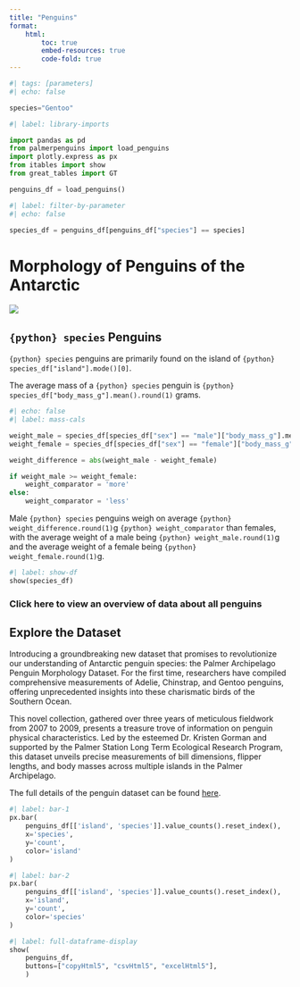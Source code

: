 ```yaml
---
title: "Penguins"
format:
    html:
        toc: true
        embed-resources: true
        code-fold: true
---
```


```python
#| tags: [parameters]
#| echo: false

species="Gentoo"
```

```python
#| label: library-imports

import pandas as pd
from palmerpenguins import load_penguins
import plotly.express as px
from itables import show
from great_tables import GT

penguins_df = load_penguins()
```

```python
#| label: filter-by-parameter
#| echo: false

species_df = penguins_df[penguins_df["species"] == species]
```

# Morphology of Penguins of the Antarctic

![](lter_penguins.png)

## `{python} species` Penguins

`{python} species` penguins are primarily found on the island of `{python} species_df["island"].mode()[0]`.

The average mass of a `{python} species` penguin is `{python} species_df["body_mass_g"].mean().round(1)` grams.

```python
#| echo: false
#| label: mass-cals

weight_male = species_df[species_df["sex"] == "male"]["body_mass_g"].mean()
weight_female = species_df[species_df["sex"] == "female"]["body_mass_g"].mean()

weight_difference = abs(weight_male - weight_female)

if weight_male >= weight_female:
    weight_comparator = 'more'
else:
    weight_comparator = 'less'
```

Male `{python} species` penguins weigh on average `{python} weight_difference.round(1)`g `{python} weight_comparator` than females, with the average weight of a male being `{python} weight_male.round(1)`g and the average weight of a female being `{python} weight_female.round(1)`g.

```python
#| label: show-df
show(species_df)
```

:::{.callout-tip collapse="true"}
### Click here to view an overview of data about all penguins

## Explore the Dataset

::: {.grid}

::: {.g-col-3}

Introducing a groundbreaking new dataset that promises to revolutionize our understanding of Antarctic penguin species: the Palmer Archipelago Penguin Morphology Dataset. For the first time, researchers have compiled comprehensive measurements of Adelie, Chinstrap, and Gentoo penguins, offering unprecedented insights into these charismatic birds of the Southern Ocean.

This novel collection, gathered over three years of meticulous fieldwork from 2007 to 2009, presents a treasure trove of information on penguin physical characteristics. Led by the esteemed Dr. Kristen Gorman and supported by the Palmer Station Long Term Ecological Research Program, this dataset unveils precise measurements of bill dimensions, flipper lengths, and body masses across multiple islands in the Palmer Archipelago.

The full details of the penguin dataset can be found [here](https://allisonhorst.github.io/palmerpenguins/).

:::

::: {.g-col-9}

```python
#| label: bar-1
px.bar(
    penguins_df[['island', 'species']].value_counts().reset_index(),
    x='species',
    y='count',
    color='island'
)

```

```python
#| label: bar-2
px.bar(
    penguins_df[['island', 'species']].value_counts().reset_index(),
    x='island',
    y='count',
    color='species'
)

```

:::

:::

```python
#| label: full-dataframe-display
show(
    penguins_df,
    buttons=["copyHtml5", "csvHtml5", "excelHtml5"],
    )
```

:::
